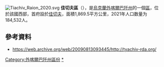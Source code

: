 [[File:Tiachiv_Raion_2020.svg|thumb]]
'''佳切夫區'''（{{lang-uk|Тячівський район}}），是[[烏克蘭|烏克蘭]][[外喀爾巴阡州|外喀爾巴阡州]]的一個[[区_(乌克兰)|區]]，位於該國西部，首府設於[[佳切夫|佳切夫]]，面積1,869.5平方公里，2021年人口数量为184,532人。

==參考資料==
* https://web.archive.org/web/20090813093445/http://tyachiv-rda.org/

{{Zakarpattia-geo-stub}}

{{DEFAULTSORT:Тячівський район}}
[[Category:外喀爾巴阡州區份|Category:外喀爾巴阡州區份]]
[[Category:佳切夫區|*]]